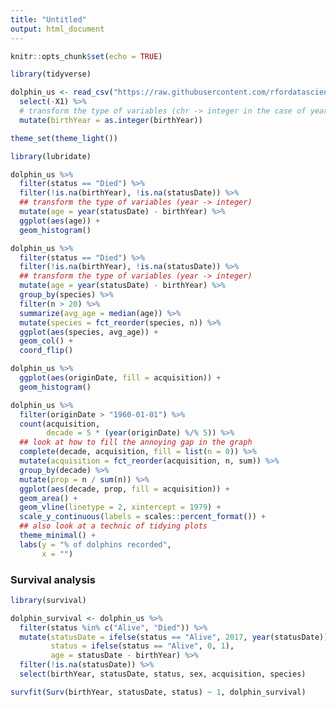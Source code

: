 ```yaml
---
title: "Untitled"
output: html_document
---
```


```r
knitr::opts_chunk$set(echo = TRUE)
```

```r
library(tidyverse)

dolphin_us <- read_csv("https://raw.githubusercontent.com/rfordatascience/tidytuesday/master/data/2018/2018-12-18/allCetaceanData.csv") %>% 
  select(-X1) %>% 
  # transform the type of variables (chr -> integer in the case of year)
  mutate(birthYear = as.integer(birthYear))

theme_set(theme_light())

```

```r
library(lubridate)

dolphin_us %>% 
  filter(status == "Died") %>% 
  filter(!is.na(birthYear), !is.na(statusDate)) %>% 
  ## transform the type of variables (year -> integer)
  mutate(age = year(statusDate) - birthYear) %>% 
  ggplot(aes(age)) +
  geom_histogram()

dolphin_us %>%
  filter(status == "Died") %>% 
  filter(!is.na(birthYear), !is.na(statusDate)) %>% 
  ## transform the type of variables (year -> integer)
  mutate(age = year(statusDate) - birthYear) %>% 
  group_by(species) %>% 
  filter(n > 20) %>% 
  summarize(avg_age = median(age)) %>% 
  mutate(species = fct_reorder(species, n)) %>% 
  ggplot(aes(species, avg_age)) +
  geom_col() +
  coord_flip()

```

```r
dolphin_us %>%
  ggplot(aes(originDate, fill = acquisition)) +
  geom_histogram()

dolphin_us %>%
  filter(originDate > "1960-01-01") %>% 
  count(acquisition, 
        decade = 5 * (year(originDate) %/% 5)) %>% 
  ## look at how to fill the annoying gap in the graph
  complete(decade, acquisition, fill = list(n = 0)) %>% 
  mutate(acquisition = fct_reorder(acquisition, n, sum)) %>% 
  group_by(decade) %>% 
  mutate(prop = n / sum(n)) %>% 
  ggplot(aes(decade, prop, fill = acquisition)) +
  geom_area() +
  geom_vline(linetype = 2, xintercept = 1979) + 
  scale_y_continuous(labels = scales::percent_format()) +
  ## also look at a technic of tidying plots
  theme_minimal() +
  labs(y = "% of dolphins recorded", 
       x = "")

```
### Survival analysis

```r
library(survival)

dolphin_survival <- dolphin_us %>% 
  filter(status %in% c("Alive", "Died")) %>% 
  mutate(statusDate = ifelse(status == "Alive", 2017, year(statusDate)), 
         status = ifelse(status == "Alive", 0, 1), 
         age = statusDate - birthYear) %>% 
  filter(!is.na(statusDate)) %>% 
  select(birthYear, statusDate, status, sex, acquisition, species)

survfit(Surv(birthYear, statusDate, status) ~ 1, dolphin_survival)


```


